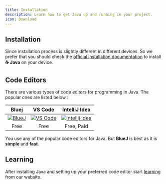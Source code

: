 ```yaml
---
title: Installation
description: Learn how to get Java up and running in your project.
icon: Download
---
```


## Installation

Since installation process is slightly different in different devices. So we prefer that you should check the [official installation documentation](https://www.java.com/en/download/help/download_options.html) to install **☕ Java** on your device.

## Code Editors

There are various types of code editors for programming in Java. The popular ones are listed below :

|                                     Bluej                                     |                                            VS Code                                             |                                                IntelliJ Idea                                                |
| :---------------------------------------------------------------------------: | :--------------------------------------------------------------------------------------------: | :---------------------------------------------------------------------------------------------------------: |
| [![BlueJ](/img/docs/installation/bluej.png)](https://bluej.org?ref=javaistic) | [![VS Code](/img/docs/installation/vs-code.png)](https://code.visualstudio.com/?ref=javaistic) | [![Intellij Idea](/img/docs/installation/intellij-idea.png)](https://www.jetbrains.com/idea/?ref=javaistic) |
|                                     Free                                      |                                              Free                                              |                                                 Free, Paid                                                  |

You use any of the popular code editors for Java. But <b>BlueJ</b> is best as it is <b>simple</b> and <b>fast</b>.

## Learning

After installing Java and setting up your preferred code editor start [learning](/docs/introduction) from our website.

<div className="mt-8" />
